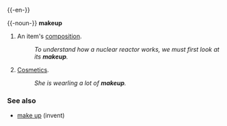 {{-en-}}

{{-noun-}}
'''makeup'''
#An item's [[composition]].
#:''To understand how a nuclear reactor works, we must first look at its '''makeup'''.''
#[[Cosmetic]]s.
#:''She is wearling a lot of '''makeup'''.''

===See also===
*[[make up]] (invent)